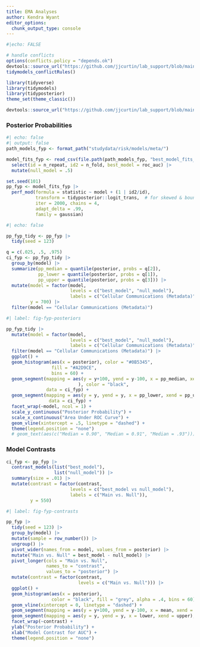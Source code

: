 ```yaml
---
title: EMA Analyses
author: Kendra Wyant
editor_options: 
  chunk_output_type: console
---
```


```r
#|echo: FALSE

# handle conflicts
options(conflicts.policy = "depends.ok")
devtools::source_url("https://github.com/jjcurtin/lab_support/blob/main/fun_ml.R?raw=true")
tidymodels_conflictRules()

library(tidyverse)
library(tidymodels)
library(tidyposterior)
theme_set(theme_classic())

devtools::source_url("https://github.com/jjcurtin/lab_support/blob/main/format_path.R?raw=true")
```

### Posterior Probabilities
```r
#| echo: false
#| output: false
path_models_fyp <- format_path("studydata/risk/models/meta/")

model_fits_fyp <- read_csv(file.path(path_models_fyp, "best_model_fits_1hour_0_v2_10_x_10_kfold_fyp.csv"), col_types = cols()) |> 
  select(id = n_repeat, id2 = n_fold, best_model = roc_auc) |> 
  mutate(null_model = .5)

set.seed(101)
pp_fyp <- model_fits_fyp |> 
  perf_mod(formula = statistic ~ model + (1 | id2/id),
           transform = tidyposterior::logit_trans,  # for skewed & bounded AUC
           iter = 2000, chains = 4,  
           adapt_delta = .99,
           family = gaussian) 
```

```r
#| echo: false

pp_fyp_tidy <- pp_fyp |> 
  tidy(seed = 123)

q = c(.025, .5, .975)
ci_fyp <- pp_fyp_tidy |> 
  group_by(model) |> 
  summarize(pp_median = quantile(posterior, probs = q[2]),
            pp_lower = quantile(posterior, probs = q[1]), 
            pp_upper = quantile(posterior, probs = q[3])) |> 
  mutate(model = factor(model, 
                        levels = c("best_model", "null_model"),
                        labels = c("Cellular Communications (Metadata)", "Null")),
         y = 700) |> 
  filter(model == "Cellular Communications (Metadata)")
```

```r
#| label: fig-fyp-posteriors

pp_fyp_tidy |> 
  mutate(model = factor(model, 
                        levels = c("best_model", "null_model"),
                        labels = c("Cellular Communications (Metadata)", "Null"))) |>
  filter(model == "Cellular Communications (Metadata)") |> 
  ggplot() + 
  geom_histogram(aes(x = posterior), color = "#0B5345", 
                 fill = "#A2D9CE",
                 bins = 60) +
  geom_segment(mapping = aes(y = y+100, yend = y-100, x = pp_median, xend = pp_median,
                           ), color = "black",
               data = ci_fyp) +
  geom_segment(mapping = aes(y = y, yend = y, x = pp_lower, xend = pp_upper), color = "black",
                data = ci_fyp) +
  facet_wrap(~model, ncol = 1) +
  scale_y_continuous("Posterior Probability") +
  scale_x_continuous("Area Under ROC Curve") +
  geom_vline(xintercept = .5, linetype = "dashed") +
  theme(legend.position = "none")
  # geom_text(aes(c("Median = 0.90", "Median = 0.91", "Median = .93")))

```

### Model Contrasts
```r
ci_fyp <- pp_fyp |>
  contrast_models(list("best_model"), 
                  list("null_model")) |> 
  summary(size = .01) |> 
  mutate(contrast = factor(contrast, 
                        levels = c("best_model vs null_model"),
                        labels = c("Main vs. Null")),
         y = 550)
```

```r
#| label: fig-fyp-contrasts

pp_fyp |> 
  tidy(seed = 123) |>   
  group_by(model) |> 
  mutate(sample = row_number()) |> 
  ungroup() |> 
  pivot_wider(names_from = model, values_from = posterior) |> 
  mutate("Main vs. Null" = best_model - null_model) |> 
  pivot_longer(cols = "Main vs. Null",
               names_to = "contrast",
               values_to = "posterior") |> 
  mutate(contrast = factor(contrast, 
                           levels = c("Main vs. Null"))) |> 
  ggplot() +
  geom_histogram(aes(x = posterior), 
                 color = "black", fill = "grey", alpha = .4, bins = 60) +
  geom_vline(xintercept = 0, linetype = "dashed") +
  geom_segment(mapping = aes(y = y+100, yend = y-100, x = mean, xend = mean), color = "black", data = ci_fyp) +
  geom_segment(mapping = aes(y = y, yend = y, x = lower, xend = upper), color = "black", data = ci_fyp) +
  facet_wrap(~contrast) +
  ylab("Posterior Probability") +
  xlab("Model Contrast for AUC") +
  theme(legend.position = "none") 
```
